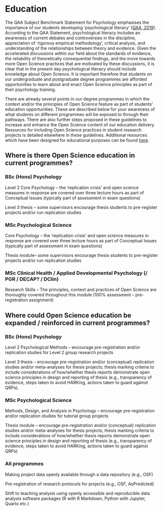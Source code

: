 # Education  

The QAA Subject Benchmark Statement for Psychology emphasises the importance of our students developing 'psychological literacy' ([QAA, 2019](https://www.qaa.ac.uk/docs/qaa/subject-benchmark-statements/subject-benchmark-statement-psychology.pdf?sfvrsn=6935c881_15)). According to the QAA Statement, psychological literacy includes an awareness of current debates and controversies in the discipline, appreciation of 'rigorous empirical methodology', critical analysis, and understanding of the relationships between theory and evidence. Given the accelerated discussions within our field about the standards of evidence, the reliability of theoretically consequential findings, and the move towards more Open Science practices that are motivated by these discussions, it is clear that in the present day psychological literacy should include knowledge about Open Science. It is important therefore that students on our undergraduate and postgraduate degree programmes are afforded opportunities to learn about and enact Open Science principles as part of their psychology training. 

There are already several points in our degree programmes in which the context and/or the principles of Open Science feature as part of students' education opportunities. These are described below for your awareness of what students on different programmes will be exposed to through their pathways. There are also further steps proposed in these guidelines to increase and enhance the Open Science content of our education delivery. Resources for including Open Science practices in student research projects is detailed elsewhere in these guidelines. Additional resources which have been designed for educational purposes can be found [here](https://psyarxiv.com/fgv79). 

## Where is there Open Science education in current programmes? 

### BSc (Hons) Psychology 

Level 2 Core Psychology -- the 'replication crisis' and open science measures in response are covered over three lecture hours as part of Conceptual Issues (typically part of assessment in exam questions) 

Level 3 thesis -- some supervisors encourage thesis students to pre-register projects and/or run replication studies 

### MSc Psychological Science 

Core Psychology -- the 'replication crisis' and open science measures in response are covered over three lecture hours as part of Conceptual Issues (typically part of assessment in exam questions) 

Thesis module-- some supervisors encourage thesis students to pre-register projects and/or run replication studies 

### MSc Clinical Health / Applied Developmental Psychology (/ PGR / DECAP? / DClin) 

Research Skills -- The principles, context and practices of Open Science are thoroughly covered throughout this module (100% assessment -- pre-registration assignment) 

## Where could Open Science education be expanded / reinforced in current programmes? 

### BSc (Hons) Psychology 

Level 2 Psychological Methods -- encourage pre-registration and/or replication studies for Level 2 group research projects 

Level 3 thesis -- encourage pre-registration and/or (conceptual) replication studies and/or meta-analyses for thesis projects; thesis marking criteria to include considerations of how/whether thesis reports demonstrate open science principles in design and reporting of thesis (e.g., transparency of evidence, steps taken to avoid HARKing, actions taken to guard against QRPs). 

### MSc Psychological Science 

Methods, Design, and Analysis in Psychology -- encourage pre-registration and/or replication studies for tutorial group projects 

Thesis module -- encourage pre-registration and/or (conceptual) replication studies and/or meta-analyses for thesis projects; thesis marking criteria to include considerations of how/whether thesis reports demonstrate open science principles in design and reporting of thesis (e.g., transparency of evidence, steps taken to avoid HARKing, actions taken to guard against QRPs) 

### All programmes 

Making project data openly available through a data repository (e.g., OSF) 

Pre-registration of research protocols for projects (e.g., OSF, AsPredicted) 

Shift to teaching analysis using openly accessible and reproducible data analysis software packages (R with R Markdown, Python with Jupyter, Quarto etc.) 
